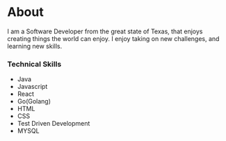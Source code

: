 # About

I am a Software Developer from the great state of Texas, that enjoys creating things the world can enjoy. I enjoy taking on new challenges, and learning new skills.

<h3>
Technical Skills
</h3>
<ul>
     <li>Java</li>
     <li>Javascript</li>
     <li>React</li>
     <li>Go(Golang)</li>
     <li>HTML</li>
     <li>CSS</li>
     <li>Test Driven Development</li>
     <li>MYSQL</li>
</ul>
